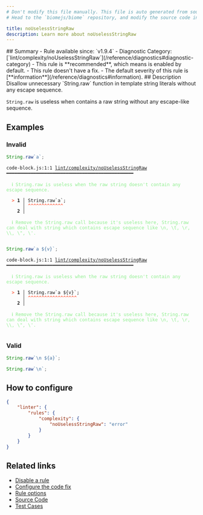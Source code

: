 ```yaml
---
# Don't modify this file manually. This file is auto generated from source, and you will lose your changes next time the website is built.
# Head to the `biomejs/biome` repository, and modify the source code in there.

title: noUselessStringRaw
description: Learn more about noUselessStringRaw
---
```


<Tabs>
<TabItem label="JavaScript (and super languages)" icon="seti:javascript">
## Summary
- Rule available since: `v1.9.4`
- Diagnostic Category: [`lint/complexity/noUselessStringRaw`](/reference/diagnostics#diagnostic-category)
- This rule is **recommended**, which means is enabled by default.
- This rule doesn't have a fix.
- The default severity of this rule is [**information**](/reference/diagnostics#information).
## Description
Disallow unnecessary `String.raw` function in template string literals without any escape sequence.

`String.raw` is useless when contains a raw string without any escape-like sequence.

## Examples

### Invalid

```js
String.raw`a`;
```

<pre class="language-text"><code class="language-text">code-block.js:1:1 <a href="https://biomejs.dev/linter/rules/no-useless-string-raw">lint/complexity/noUselessStringRaw</a> ━━━━━━━━━━━━━━━━━━━━━━━━━━━━━━━━━━━━━━━━━━━━━━━<br /><br />  <strong><span style="color: lightgreen;">ℹ</span></strong> <span style="color: lightgreen;">String.raw is useless when the raw string doesn't contain any escape sequence.</span><br />  <br />  <strong><span style="color: Tomato;">&gt;</span></strong> <strong>1 │ </strong>String.raw`a`;<br />   <strong>   │ </strong><strong><span style="color: Tomato;">^</span></strong><strong><span style="color: Tomato;">^</span></strong><strong><span style="color: Tomato;">^</span></strong><strong><span style="color: Tomato;">^</span></strong><strong><span style="color: Tomato;">^</span></strong><strong><span style="color: Tomato;">^</span></strong><strong><span style="color: Tomato;">^</span></strong><strong><span style="color: Tomato;">^</span></strong><strong><span style="color: Tomato;">^</span></strong><strong><span style="color: Tomato;">^</span></strong><strong><span style="color: Tomato;">^</span></strong><strong><span style="color: Tomato;">^</span></strong><strong><span style="color: Tomato;">^</span></strong><br />    <strong>2 │ </strong><br />  <br />  <strong><span style="color: lightgreen;">ℹ</span></strong> <span style="color: lightgreen;">Remove the String.raw call because it's useless here, String.raw can deal with string which contains escape sequence like &#92;n, &#92;t, &#92;r, &#92;&#92;, &#92;&quot;, &#92;'.</span><br />  <br /></code></pre>

```js
String.raw`a ${v}`;
```

<pre class="language-text"><code class="language-text">code-block.js:1:1 <a href="https://biomejs.dev/linter/rules/no-useless-string-raw">lint/complexity/noUselessStringRaw</a> ━━━━━━━━━━━━━━━━━━━━━━━━━━━━━━━━━━━━━━━━━━━━━━━<br /><br />  <strong><span style="color: lightgreen;">ℹ</span></strong> <span style="color: lightgreen;">String.raw is useless when the raw string doesn't contain any escape sequence.</span><br />  <br />  <strong><span style="color: Tomato;">&gt;</span></strong> <strong>1 │ </strong>String.raw`a $&#123;v&#125;`;<br />   <strong>   │ </strong><strong><span style="color: Tomato;">^</span></strong><strong><span style="color: Tomato;">^</span></strong><strong><span style="color: Tomato;">^</span></strong><strong><span style="color: Tomato;">^</span></strong><strong><span style="color: Tomato;">^</span></strong><strong><span style="color: Tomato;">^</span></strong><strong><span style="color: Tomato;">^</span></strong><strong><span style="color: Tomato;">^</span></strong><strong><span style="color: Tomato;">^</span></strong><strong><span style="color: Tomato;">^</span></strong><strong><span style="color: Tomato;">^</span></strong><strong><span style="color: Tomato;">^</span></strong><strong><span style="color: Tomato;">^</span></strong><strong><span style="color: Tomato;">^</span></strong><strong><span style="color: Tomato;">^</span></strong><strong><span style="color: Tomato;">^</span></strong><strong><span style="color: Tomato;">^</span></strong><strong><span style="color: Tomato;">^</span></strong><br />    <strong>2 │ </strong><br />  <br />  <strong><span style="color: lightgreen;">ℹ</span></strong> <span style="color: lightgreen;">Remove the String.raw call because it's useless here, String.raw can deal with string which contains escape sequence like &#92;n, &#92;t, &#92;r, &#92;&#92;, &#92;&quot;, &#92;'.</span><br />  <br /></code></pre>

### Valid

```js
String.raw`\n ${a}`;
```

```js
String.raw`\n`;
```

## How to configure
```json title="biome.json"
{
	"linter": {
		"rules": {
			"complexity": {
				"noUselessStringRaw": "error"
			}
		}
	}
}

```
## Related links

- [Disable a rule](/linter/#disable-a-rule)
- [Configure the code fix](/linter#configure-the-code-fix)
- [Rule options](/linter/#rule-options)
- [Source Code](https://github.com/biomejs/biome/blob/main/crates/biome_js_analyze/src/lint/complexity/no_useless_string_raw.rs)
- [Test Cases](https://github.com/biomejs/biome/blob/main/crates/biome_js_analyze/tests/specs/complexity/noUselessStringRaw)

</TabItem>
</Tabs>

